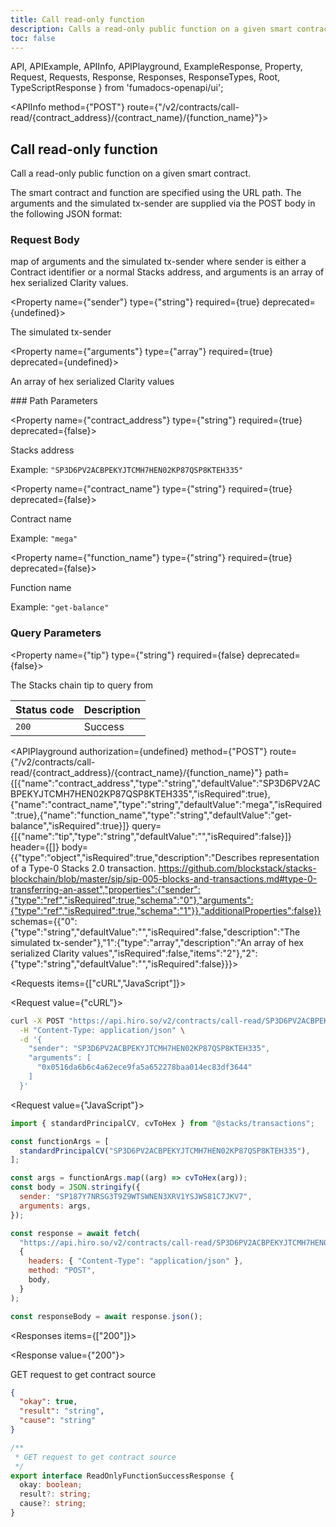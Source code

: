 ```yaml
---
title: Call read-only function
description: Calls a read-only public function on a given smart contract.
toc: false
---
```


  API,
  APIExample,
  APIInfo,
  APIPlayground,
  ExampleResponse,
  Property,
  Request,
  Requests,
  Response,
  Responses,
  ResponseTypes,
  Root,
  TypeScriptResponse
} from 'fumadocs-openapi/ui';

<Root baseUrl="https://api.hiro.so">

<API>

<APIInfo method={"POST"} route={"/v2/contracts/call-read/{contract_address}/{contract_name}/{function_name}"}>

## Call read-only function

Call a read-only public function on a given smart contract.

The smart contract and function are specified using the URL path. The arguments and the simulated tx-sender are supplied via the POST body in the following JSON format:

### Request Body

map of arguments and the simulated tx-sender where sender is either a Contract identifier or a normal Stacks address, and arguments is an array of hex serialized Clarity values.

<Property name={"sender"} type={"string"} required={true} deprecated={undefined}>

The simulated tx-sender

</Property>

<Property name={"arguments"} type={"array<string>"} required={true} deprecated={undefined}>

An array of hex serialized Clarity values

</Property>
### Path Parameters

<Property name={"contract_address"} type={"string"} required={true} deprecated={false}>

Stacks address

<span>Example: `"SP3D6PV2ACBPEKYJTCMH7HEN02KP87QSP8KTEH335"`</span>

</Property>

<Property name={"contract_name"} type={"string"} required={true} deprecated={false}>

Contract name

<span>Example: `"mega"`</span>

</Property>

<Property name={"function_name"} type={"string"} required={true} deprecated={false}>

Function name

<span>Example: `"get-balance"`</span>

</Property>

### Query Parameters

<Property name={"tip"} type={"string"} required={false} deprecated={false}>

The Stacks chain tip to query from

</Property>

| Status code | Description |
| :------ | :------ |
| `200` | Success |

<APIPlayground authorization={undefined} method={"POST"} route={"/v2/contracts/call-read/{contract_address}/{contract_name}/{function_name}"} path={[{"name":"contract_address","type":"string","defaultValue":"SP3D6PV2ACBPEKYJTCMH7HEN02KP87QSP8KTEH335","isRequired":true},{"name":"contract_name","type":"string","defaultValue":"mega","isRequired":true},{"name":"function_name","type":"string","defaultValue":"get-balance","isRequired":true}]} query={[{"name":"tip","type":"string","defaultValue":"","isRequired":false}]} header={[]} body={{"type":"object","isRequired":true,"description":"Describes representation of a Type-0 Stacks 2.0 transaction. https://github.com/blockstack/stacks-blockchain/blob/master/sip/sip-005-blocks-and-transactions.md#type-0-transferring-an-asset","properties":{"sender":{"type":"ref","isRequired":true,"schema":"0"},"arguments":{"type":"ref","isRequired":true,"schema":"1"}},"additionalProperties":false}} schemas={{"0":{"type":"string","defaultValue":"","isRequired":false,"description":"The simulated tx-sender"},"1":{"type":"array","description":"An array of hex serialized Clarity values","isRequired":false,"items":"2"},"2":{"type":"string","defaultValue":"","isRequired":false}}}>

</APIPlayground>

</APIInfo>

<APIExample>

<Requests items={["cURL","JavaScript"]}>

<Request value={"cURL"}>

```bash
curl -X POST "https://api.hiro.so/v2/contracts/call-read/SP3D6PV2ACBPEKYJTCMH7HEN02KP87QSP8KTEH335/mega/get-balance" \
  -H "Content-Type: application/json" \
  -d '{
    "sender": "SP3D6PV2ACBPEKYJTCMH7HEN02KP87QSP8KTEH335",
    "arguments": [
      "0x0516da6b6c4a62ece9fa5a652278baa014ec83df3644"
    ]
  }'
``` 

</Request>

<Request value={"JavaScript"}>

```js
import { standardPrincipalCV, cvToHex } from "@stacks/transactions";

const functionArgs = [
  standardPrincipalCV("SP3D6PV2ACBPEKYJTCMH7HEN02KP87QSP8KTEH335"),
];

const args = functionArgs.map((arg) => cvToHex(arg));
const body = JSON.stringify({
  sender: "SP187Y7NRSG3T9Z9WTSWNEN3XRV1YSJWS81C7JKV7",
  arguments: args,
});

const response = await fetch(
  "https://api.hiro.so/v2/contracts/call-read/SP3D6PV2ACBPEKYJTCMH7HEN02KP87QSP8KTEH335/mega/get-balance",
  {
    headers: { "Content-Type": "application/json" },
    method: "POST",
    body,
  }
);

const responseBody = await response.json();
```

</Request>

</Requests>

<Responses items={["200"]}>

<Response value={"200"}>

GET request to get contract source

<ResponseTypes>

<ExampleResponse>

```json
{
  "okay": true,
  "result": "string",
  "cause": "string"
}
```

</ExampleResponse>

<TypeScriptResponse>

```ts
/**
 * GET request to get contract source
 */
export interface ReadOnlyFunctionSuccessResponse {
  okay: boolean;
  result?: string;
  cause?: string;
}
```

</TypeScriptResponse>

</ResponseTypes>

</Response>

</Responses>

</APIExample>

</API>

</Root>
